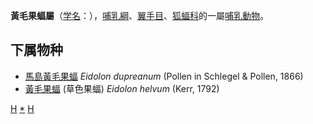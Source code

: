 {{Unreferenced|time=2019-03-31T10:39:47+00:00}}
{{Automatic taxobox
| taxon = Eidolon
| authority = Rafinesque, 1815
}}

'''黃毛果蝠屬'''（[[学名|学名]]：{{lang|la|''Eidolon''}}），[[哺乳綱|哺乳綱]]、[[翼手目|翼手目]]、[[狐蝠科|狐蝠科]]的一屬[[哺乳動物|哺乳動物]]。

==下属物种==

* [[馬島黃毛果蝠|馬島黃毛果蝠]] ''Eidolon dupreanum'' (Pollen in Schlegel & Pollen, 1866)
* [[黃毛果蝠|黃毛果蝠]] (草色果蝠) ''Eidolon helvum'' (Kerr, 1792)

{{taxonbar}}
[[Category:狐蝠科|H]]
[[Category:黃毛果蝠屬|*]]
[[Category:1815年描述的分类群|H]]

{{哺乳动物小作品}}